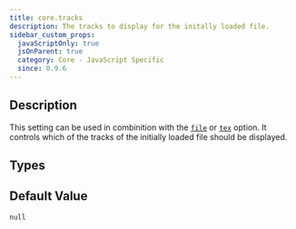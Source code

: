 ```yaml
---
title: core.tracks
description: The tracks to display for the initally loaded file.
sidebar_custom_props:
  javaScriptOnly: true
  jsOnParent: true
  category: Core - JavaScript Specific
  since: 0.9.6
---
```


<SinceBadge since="0.9.6" />


## Description
This setting can be used in combinition with the [`file`](/docs/reference/settings/core/file) or [`tex`](/docs/reference/settings/core/tex) option. It controls which of the tracks
of the initially loaded file should be displayed.

<PropertyDescription showJson={true} />

## Types

<TypeTable>
    <TypeRow name={"number | number[] | \"all\""} />
</TypeTable>

## Default Value

`null`
